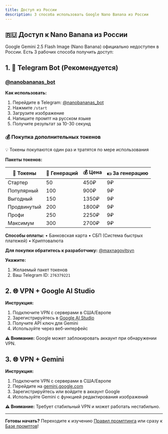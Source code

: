 ```yaml
---
title: Доступ из России
description: 3 способа использовать Google Nano Banana из России
---
```


## 🇷🇺 Доступ к Nano Banana из России

Google Gemini 2.5 Flash Image (Nano Banana) официально недоступен в России. Есть 3 рабочих способа получить доступ:

## 1. 🤖 Telegram Bot (Рекомендуется)

### [@nanobananas_bot](https://t.me/nanobananas_bot)

**Как использовать:**
1. Перейдите в Telegram: [@nanobananas_bot](https://t.me/nanobananas_bot)
2. Нажмите `/start`
3. Загрузите изображение
4. Напишите промпт на русском языке
5. Получите результат за 10-30 секунд

### 💰 Покупка дополнительных токенов

💡 Токены покупаются один раз и тратятся по мере использования

**Пакеты токенов:**

| 💎 Токены | 🎯 Генераций | 💰 Цена | 💵 За генерацию |
|-----------|-------------|---------|----------------|
| Стартер   | 50          | 450₽    | 9₽             |
| Популярный| 100         | 900₽    | 9₽             |
| Выгодный  | 150         | 1350₽   | 9₽             |
| Продвинутый| 200        | 1800₽   | 9₽             |
| Профи     | 250         | 2250₽   | 9₽             |
| Максимум  | 300         | 2700₽   | 9₽             |

**Способы оплаты:**
• Банковская карта
• СБП (Система быстрых платежей)
• Криптовалюта

**Для покупки обратитесь к разработчику:**
[@maxnagovitsyn](https://t.me/maxnagovitsyn)

**Укажите:**
1. Желаемый пакет токенов
2. Ваш Telegram ID: `276379221`

## 2. 🌐 VPN + Google AI Studio

**Инструкция:**
1. Подключите VPN с серверами в США/Европе
2. Зарегистрируйтесь в [Google AI Studio](https://aistudio.google.com/)
3. Получите API ключ для Gemini
4. Используйте через веб-интерфейс

**⚠️ Внимание:** Google может заблокировать аккаунт при обнаружении VPN.

## 3. 🌐 VPN + Gemini

**Инструкция:**
1. Подключите VPN с серверами в США/Европе  
2. Перейдите на [gemini.google.com](https://gemini.google.com/)
3. Зарегистрируйтесь или войдите в аккаунт Google
4. Используйте Gemini с функцией редактирования изображений

**⚠️ Внимание:** Требует стабильный VPN и может работать нестабильно.

---

**Готовы начать?** Переходите к изучению [Правил промптинга](/prompting-rules/) или сразу к [Базе промптов](/prompts/background/)!
